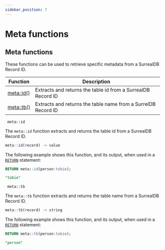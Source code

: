 ```yaml
---
sidebar_position: 7
---
```


# Meta functions

## Meta functions

These functions can be used to retrieve specific metadata from a SurrealDB Record ID.

<table>
<thead>
  <tr>
    <th>Function</th>
    <th>Description</th>
  </tr>
</thead>
<tbody>
  <tr>
    <td><a href="/docs/SurrealQL/functions/meta#id">meta::id()</a></td>
    <td>Extracts and returns the table id from a SurrealDB Record ID</td>
  </tr>
  <tr>
    <td><a href="/docs/SurrealQL/functions/meta#tb">meta::tb()</a></td>
    <td>Extracts and returns the table name from a SurrelDB Record ID</td>
  </tr>
</tbody>
</table>

<div className='layout-group'>
<div className='heading'>
    <div id="id" className='code'>
    <code> meta::id </code>
    </div>
</div>

The `meta::id` function extracts and returns the table id from a SurrealDB Record ID.

```js title="API DEFINITION"
meta::id(record) -> value
```
The following example shows this function, and its output, when used in a [`RETURN`](/docs/SurrealQL/statements/return) statement:

```sql
RETURN meta::id(person:tobie);

"tobie"
```
</div>

<div className='layout-group'>
<div className='heading'>
    <div id="tb" className='code'>
    <code> meta::tb </code>
    </div>
</div>

The `meta::tb` function extracts and returns the table name from a SurrealDB Record ID.

```js title="API DEFINITION"
meta::tb(record) -> string
```
The following example shows this function, and its output, when used in a [`RETURN`](/docs/SurrealQL/statements/return) statement:

```sql
RETURN meta::tb(person:tobie);

"person"
```
</div>